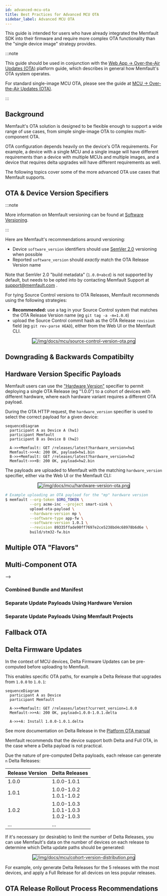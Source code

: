 ```yaml
---
id: advanced-mcu-ota
title: Best Practices for Advanced MCU OTA
sidebar_label: Advanced MCU OTA
---
```



This guide is intended for users who have already integrated the Memfault SDK
into their firmware and require more complex OTA functionality than the "single
device image" strategy provides.

:::note

This guide should be used in conjunction with the
[Web App -> Over-the-Air Updates (OTA)](docs/platform/ota/) platform guide,
which describes in general how Memfault's OTA system operates.

For standard single-image MCU OTA, please see the guide at
[MCU -> Over-the-Air Updates (OTA)](/docs/mcu/releases-integration-guide).

:::

## Background

Memfault's OTA solution is designed to be flexible enough to support a wide
range of use cases, from simple single-image OTA to complex multi-component OTA.

OTA configuration depends heavily on the device's OTA requirements. For example,
a device with a single MCU and a single image will have different requirements
than a device with multiple MCUs and multiple images, and a device that requires
delta upgrades will have different requirements as well.

The following topics cover some of the more advanced OTA use cases that Memfault
supports.

## OTA & Device Version Specifiers

:::note

More information on Memfault versioning can be found at
[Software Versioning](/docs/platform/software-version-hardware-version).

:::

Here are Memfault's recommendations around versioning:

- Device `software_version` identifiers should use
  [SemVer 2.0](https://semver.org) versioning when possible
- Reported `software_version` should _exactly_ match the OTA Release Version
  name

Note that SemVer 2.0 "build metadata" (`1.0.0+abcd`) is not supported by
default, but needs to be opted into by contacting Memfault Support at
support@memfault.com .

For tying Source Control versions to OTA Releases, Memfault recommends using the
following strategies:

- **Recommended:** use a tag in your Source Control system that matches the OTA
  Release Version name (eg `git tag -a -m=1.0.0`)
- upload the Source Control commit hash as the OTA Release `revision` field (eg
  `git rev-parse HEAD`), either from the Web UI or the Memfault CLI.

<p align="center">
  <img
    src="/img/docs/mcu/source-control-version-ota.png"
    border="1"
    alt="/img/docs/mcu/source-control-version-ota.png"
  />
</p>

## Downgrading & Backwards Compatibilty

<!--
  - migrating on-device configs/file systems
  - forwards/backwards compatibility in multi-component systems
  -->

## Hardware Version Specific Payloads

Memfault users can use the
["Hardware Version"](/docs/platform/software-version-hardware-version) specifier
to permit deploying a single OTA Release (eg "1.0.0") to a cohort of devices
with different hardware, where each hardware variant requires a different OTA
payload.

During the OTA HTTP request, the `hardware_version` specifier is used to select
the correct payload for a given device:

```mermaid
sequenceDiagram
  participant A as Device A (hw1)
  participant Memfault
  participant B as Device B (hw2)

  A->>+Memfault: GET /releases/latest?hardware_version=hw1
  Memfault->>+A: 200 OK, payload=hw1.bin
  B->>+Memfault: GET /releases/latest?hardware_version=hw2
  Memfault->>+B: 200 OK, payload=hw2.bin
```

The payloads are uploaded to Memfault with the matching `hardware_version`
specifier, either via the Web UI or the Memfault CLI:

<p align="center">
  <img
    src="/img/docs/mcu/hardware-version-ota.png"
    border="1"
    alt="/img/docs/mcu/hardware-version-ota.png"
  />
</p>

```bash
# Example uploading an OTA payload for the "mp" hardware version
$ memfault --org-token $ORG_TOKEN \
           --org acme-inc --project smart-sink \
           upload-ota-payload \
           --hardware-version mp \
           --software-type app-fw \
           --software-version 1.0.1 \
           --revision 89335ffade90ff7697e2ce5238bd4c68978b6d6e \
           build/stm32-fw.bin
```

## Multiple OTA "Flavors"

<!--
  - different OTA payloads for different device configurations, even with the same hardware
  - eg "algorithm a" vs "algorithm b"
  - can be done with cohorts to deploy targeted OTA payloads, eg "1.2.3+algo-a" vs "1.2.3+algo-b"
  - OR can be done with hardware_version, but device has to have settings to opt-in to the correct
    payload, since the device requests the ota version

-->

## Multi-Component OTA

<!--
  - recommend if at all possible to do single monolithic images
  - forwards/backwards compatibility in multi-component systems
  - "combined package" version for Release Version + reported version (or attributes for subcomponent sw versions)
 -->

-->

### Combined Bundle and Manifest

<!-- http range requests, subcomponent version comparison done on-device -->

### Separate Update Payloads Using Hardware Version

<!-- this is basically a workaround -->

### Separate Update Payloads Using Memfault Projects

<!-- requires multiple project keys on the requesting client -->

## Fallback OTA

<!-- separate project for "factory fresh" image deployments? -->

## Delta Firmware Updates

In the context of MCU devices, Delta Firmware Updates can be pre-computed before
uploading to Memfault.

This enables specific OTA paths, for example a Delta Release that upgrades from
`1.0.0` to `1.0.1`:

```mermaid
sequenceDiagram
  participant A as Device
  participant Memfault

  A->>+Memfault: GET /releases/latest?current_version=1.0.0
  Memfault->>+A: 200 OK, payload=1.0.0-1.0.1.delta

  A->>+A: Install 1.0.0-1.0.1.delta
```

See more documentation on Delta Release in the
[Platform OTA manual](/docs/platform/ota/#delta-releases)

Memfault recommends that the device support both Delta and Full OTA, in the case
where a Delta payload is not practical.

Due the nature of pre-computed Delta payloads, each release can generate `n`
Delta Releases:

| Release Version | Delta Releases                              |
| --------------- | ------------------------------------------- |
| 1.0.0           | 1.0.0-1.0.1                                 |
| 1.0.1           | 1.0.0-1.0.2<br/>1.0.1-1.0.2                 |
| 1.0.2           | 1.0.0-1.0.3<br/>1.0.1-1.0.3<br/>1.0.2-1.0.3 |
| ...             | ...                                         |

If it's necessary (or desirable) to limit the number of Delta Releases, you can
use Memfault's data on the number of devices on each release to determine which
Delta update paths should be generated:

<p align="center">
  <img
    src="/img/docs/mcu/cohort-version-distribution.png"
    border="1"
    alt="/img/docs/mcu/cohort-version-distribution.png"
  />
</p>
For example, only generate Delta Releases for the 5 releases with the most devices,
and apply a Full Release for all devices on less popular releases.

## OTA Release Rollout Process Recommendations

<!--
  - use a targeted cohort, like `beta` or `internal`, to push OTA to before distributing to production devices
  - use the "staged release" feature to roll out to a percentage of devices,
    in steps: for example, 5% -> 25% -> 50% -> 100%, with a delay between each step for verifying stability
  - especially for new devices, writing down an OTA playbook is a good idea (give example)
-->
